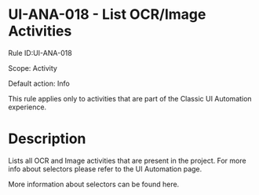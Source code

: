﻿# UI-ANA-018 - List OCR/Image Activities

Rule ID:UI-ANA-018

Scope: Activity

Default action: Info

This rule applies only to activities that are part of the Classic UI Automation
            experience.

# Description

Lists all OCR and Image activities that are present in the project. For more info about selectors please refer to the UI Automation page.

More information about selectors can be found here.
